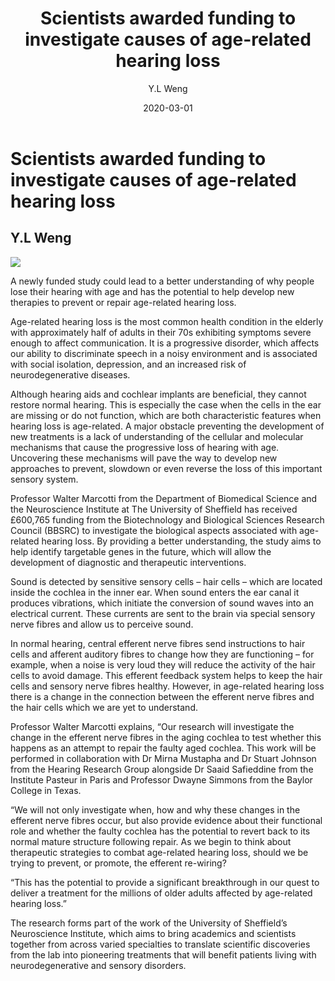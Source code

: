 ﻿---
author: ["Y.L Weng"]
title: "Scientists awarded funding to investigate causes of age-related hearing loss"
description: "Age-related hearing loss is the most common health condition in the elderly with approximately half of adults in their
 		70s exhibiting symptoms severe enough to affect communication. It is a progressive disorder, which affects our ability to discriminate speech in a noisy environment and is associated with social isolation, depression, and an increased risk of neurodegenerative diseases.
		Although hearing aids and cochlear implants are beneficial, they cannot restore normal hearing.
		This is especially the case when the cells in the ear are missing or do not function, which are both characteristic features when hearing loss is age-related. 
		A major obstacle preventing the development of new treatments is a lack of understanding of the cellular and molecular mechanisms that cause the progressive loss of hearing with age. Uncovering these mechanisms will pave the way to develop new approaches to prevent, slowdown or even reverse the loss of this important sensory system."

date: "2020-03-01"
category: ["News"]
tag: ["Science", "Neuroscience"]
thumbnail: ./hear.jpg
---

<div className="bg-gray-900 w-full flex justify-center items-center m-auto" style={{height: "40vh"}}>
  <div className="text-center">
    <h1 className="text-white text-3xl mt-5">Scientists awarded funding to investigate causes of age-related hearing loss</h1>
    <h2 className="text-white mt-5 text-sm">Y.L Weng</h2>
  </div>
</div>

<img src="./hear.jpg"></img>

<div className="container mx-auto">
A newly funded study could lead to a better understanding of why people lose their hearing with age and has 
the potential to help develop new therapies to prevent or repair age-related hearing loss.



Age-related hearing loss is the most common health condition in the elderly with approximately half of adults in their 70s exhibiting symptoms severe enough to affect communication. It is a progressive disorder, which affects our ability to discriminate speech in a noisy environment and is associated with social isolation, depression, and an increased risk of neurodegenerative diseases.

Although hearing aids and cochlear implants are beneficial, they cannot restore normal hearing. This is especially the case when the cells in the ear are missing or do not function, which are both characteristic features when hearing loss is age-related. A major obstacle preventing the development of new treatments is a lack of understanding of the cellular and molecular mechanisms that cause the progressive loss of hearing with age. Uncovering these mechanisms will pave the way to develop new approaches to prevent, slowdown or even reverse the loss of this important sensory system.

Professor Walter Marcotti from the Department of Biomedical Science and the Neuroscience Institute at The University of Sheffield has received £600,765 funding from the Biotechnology and Biological Sciences Research Council (BBSRC) to investigate the biological aspects associated with age-related hearing loss. By providing a better understanding, the study aims to help identify targetable genes in the future, which will allow the development of diagnostic and therapeutic interventions.

Sound is detected by sensitive sensory cells – hair cells – which are located inside the cochlea in the inner ear. When sound enters the ear canal it produces vibrations, which initiate the conversion of sound waves into an electrical current. These currents are sent to the brain via special sensory nerve fibres and allow us to perceive sound.

In normal hearing, central efferent nerve fibres send instructions to hair cells and afferent auditory fibres to change how they are functioning – for example, when a noise is very loud they will reduce the activity of the hair cells to avoid damage. This efferent feedback system helps to keep the hair cells and sensory nerve fibres healthy. However, in age-related hearing loss there is a change in the connection between the efferent nerve fibres and the hair cells which we are yet to understand.

Professor Walter Marcotti explains, “Our research will investigate the change in the efferent nerve fibres in the aging cochlea to test whether this happens as an attempt to repair the faulty aged cochlea. This work will be performed in collaboration with Dr Mirna Mustapha and Dr Stuart Johnson from the Hearing Research Group alongside Dr Saaid Safieddine from the Institute Pasteur in Paris and Professor Dwayne Simmons from the Baylor College in Texas.

“We will not only investigate when, how and why these changes in the efferent nerve fibres occur, but also provide evidence about their functional role and whether the faulty cochlea has the potential to revert back to its normal mature structure following repair. As we begin to think about therapeutic strategies to combat age-related hearing loss, should we be trying to prevent, or promote, the efferent re-wiring?

“This has the potential to provide a significant breakthrough in our quest to deliver a treatment for the millions of older adults affected by age-related hearing loss.”

The research forms part of the work of the University of Sheffield’s Neuroscience Institute, which aims to bring academics and scientists together from across varied specialties to translate scientific discoveries from the lab into pioneering treatments that will benefit patients living with neurodegenerative and sensory disorders.

</div>

